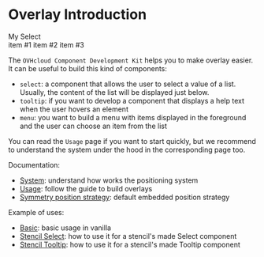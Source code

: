 
<Meta title="OVHcloud Component Development Kit/Overlay/Introduction" />

# Overlay Introduction

<div style={{height:'160px', textAlign: 'center'}}>
  <ocdk-surface-select-example opened style={{ pointerEvents: 'none' }} animation="none">
    <div slot="trigger">My Select</div>
    <ocdk-surface-select-item-example value="item 1">item #1</ocdk-surface-select-item-example>
    <ocdk-surface-select-item-example value="item 2">item #2</ocdk-surface-select-item-example>
    <ocdk-surface-select-item-example value="item 3">item #3</ocdk-surface-select-item-example>
  </ocdk-surface-select-example>
</div>

The `OVHcloud Component Development Kit` helps you to make overlay easier.
It can be useful to build this kind of components:

- `select`: a component that allows the user to select a value of a list.
Usually, the content of the list will be displayed just below.
- `tooltip`: if you want to develop a component that displays a help text when the user hovers an element
- `menu`: you want to build a menu with items displayed in the foreground and the user can choose an item from the list

You can read the `Usage` page if you want to start quickly, but we recommend to understand the system under the hood
in the corresponding page too.

Documentation:
- [System](?path=/docs/cdk-overlay-system--page): understand how works the positioning system
- [Usage](?path=/docs/cdk-overlay-usage--page): follow the guide to build overlays
- [Symmetry position strategy](?path=/story/cdk-overlay-strategies-symmetry--page): default embedded position strategy

Example of uses:
- [Basic](?path=/docs/cdk-overlay-examples-basic--basic): basic usage in vanilla
- [Stencil Select](?path=/docs/cdk-overlay-examples-stencil-select--select): how to use it for a stencil's made Select component
- [Stencil Tooltip](?path=/docs/cdk-overlay-examples-stencil-tooltip--tooltip): how to use it for a stencil's made Tooltip component
